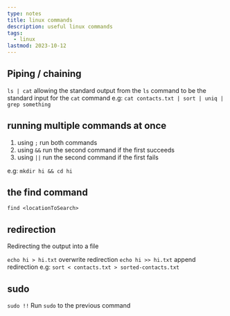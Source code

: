```yaml
---
type: notes
title: linux commands
description: useful linux commands
tags:
  - linux
lastmod: 2023-10-12
---
```


## Piping / chaining

`ls | cat` allowing the standard output from the `ls` command to be the standard input for the `cat` command
e.g: `cat contacts.txt | sort | uniq | grep something`

## running multiple commands at once

1. using `;` run both commands
2. using `&&` run the second command if the first succeeds
3. using `||` run the second command if the first fails

e.g: `mkdir hi && cd hi`

## the find command

`find <locationToSearch> `

## redirection

Redirecting the output into a file

`echo hi > hi.txt` overwrite redirection
`echo hi >> hi.txt` append redirection
e.g: `sort < contacts.txt > sorted-contacts.txt`

## sudo

`sudo !!` Run `sudo` to the previous command

